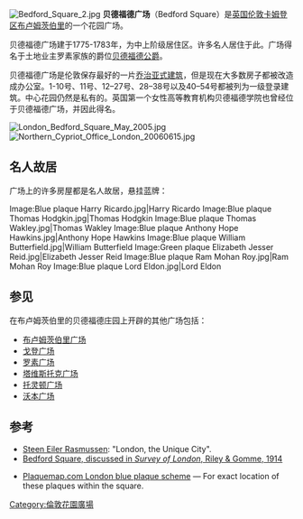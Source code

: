 [[File:Bedford_Square_2.jpg|thumb]]
'''贝德福德广场'''（Bedford Square）是[[英国|英国]][[伦敦|伦敦]][[卡姆登区|卡姆登区]][[布卢姆茨伯里|布卢姆茨伯里]]的一个花园广场。

贝德福德广场建于1775-1783年，为中上阶级居住区。许多名人居住于此。广场得名于土地业主罗素家族的爵位[[贝德福德公爵|贝德福德公爵]]。

贝德福德广场是伦敦保存最好的一片[[乔治亚式建筑|乔治亚式建筑]]，但是现在大多数房子都被改造成办公室。1-10号、11号、12–27号、28–38号以及40–54号都被列为一级登录建筑。中心花园仍然是私有的。英国第一个女性高等教育机构贝德福德学院也曾经位于贝德福德广场，并因此得名。

[[File:London_Bedford_Square_May_2005.jpg|thumb]]
[[Image:Northern_Cypriot_Office_London_20060615.jpg|thumb]]

==名人故居==
广场上的许多房屋都是名人故居，悬挂蓝牌：
<gallery>
Image:Blue plaque Harry Ricardo.jpg|Harry Ricardo
Image:Blue plaque Thomas Hodgkin.jpg|Thomas Hodgkin
Image:Blue plaque Thomas Wakley.jpg|Thomas Wakley
Image:Blue plaque Anthony Hope Hawkins.jpg|Anthony Hope Hawkins
Image:Blue plaque William Butterfield.jpg|William Butterfield
Image:Green plaque Elizabeth Jesser Reid.jpg|Elizabeth Jesser Reid
Image:Blue plaque Ram Mohan Roy.jpg|Ram Mohan Roy
Image:Blue plaque Lord Eldon.jpg|Lord Eldon
</gallery>

==参见==
在布卢姆茨伯里的贝德福德庄园上开辟的其他广场包括：
*[[布卢姆茨伯里广场|布卢姆茨伯里广场]]
*[[戈登广场|戈登广场]]
*[[罗素广场|罗素广场]]
*[[塔维斯托克广场|塔维斯托克广场]]
*[[托灵顿广场|托灵顿广场]]
*[[沃本广场|沃本广场]]

==参考==
* [[Steen_Eiler_Rasmussen|Steen Eiler Rasmussen]]: "London, the Unique City".
*[http://www.british-history.ac.uk/report.aspx?compid=74299#p9 Bedford Square, discussed in ''Survey of London'', Riley & Gomme, 1914]{{Wayback|url=http://www.british-history.ac.uk/report.aspx?compid=74299#p9 |date=20140829210614 }}
{{Coord|51|31|08.08|N|00|07|48.39|W|type:landmark_scale:3000|display=title}}
*[https://web.archive.org/web/20070313131758/http://blue.plaquemap.com/ Plaquemap.com London blue plaque scheme] — For exact location of these plaques within the square.

[[Category:倫敦花園廣場|Category:倫敦花園廣場]]